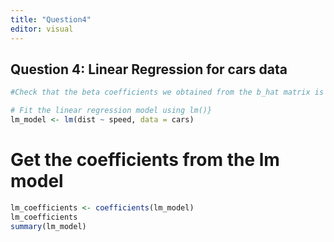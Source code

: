 ```yaml
---
title: "Question4"
editor: visual
---
```


## Question 4: Linear Regression for cars data

```r
#Check that the beta coefficients we obtained from the b_hat matrix is the same when fitting the linear regression model using lm() in R.

# Fit the linear regression model using lm()} 
lm_model <- lm(dist ~ speed, data = cars)
```

# Get the coefficients from the lm model

```r
lm_coefficients <- coefficients(lm_model)
lm_coefficients
summary(lm_model)

```
